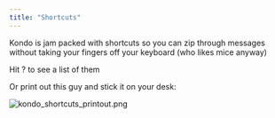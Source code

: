 ```yaml
---
title: "Shortcuts"
---
```


Kondo is jam packed with shortcuts so you can zip through messages without taking your fingers off your keyboard (who likes mice anyway)

Hit ? to see a list of them

Or print out this guy and stick it on your desk:

![kondo_shortcuts_printout.png](/images/kondo_shortcuts_printout.png)